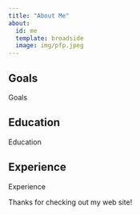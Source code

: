 ```yaml
---
title: "About Me"
about:
  id: me
  template: broadside
  image: img/pfp.jpeg
---
```


::: {#me}
## Goals

Goals

## Education

Education

## Experience

Experience
:::

Thanks for checking out my web site!
